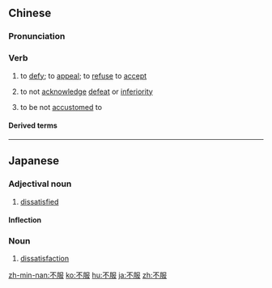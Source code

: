 ==Chinese==
{{zh-forms}}

===Pronunciation===
{{zh-pron
|m=不fú
|c=bat1 fuk6
|h=pfs=put-fu̍k
|mn=put-ho̍k
|cat=v
}}

===Verb===
{{zh-verb}}

# to [[defy]]; to [[appeal]]; to [[refuse]] to [[accept]]
#: {{zh-x|不服 判決|to not accept the verdict}}
# to not [[acknowledge]] [[defeat]] or [[inferiority]]
#: {{zh-x|怎麼著[着]{zhāo}，不服 啊？|What, you still haven't given up? [contemptuous]}}
# to be not [[accustomed]] to
#: {{zh-x|水土不服|to be unaccustomed to the feel of the new place}}

====Derived terms====
{{zh-der|不服水土|不服燒埋|不服老|不服輸|吃不服|心不愜，口不服|水土不服|負固不服}}

----

==Japanese==
{{ja-kanjitab|ふ|ふく|yomi=on}}

===Adjectival noun===
{{ja-adj|infl=na|ふふく}}

# [[dissatisfied]]

====Inflection====
{{ja-na|ふふく}}

===Noun===
{{ja-noun|ふふく}}

# [[dissatisfaction]]

[[zh-min-nan:不服]]
[[ko:不服]]
[[hu:不服]]
[[ja:不服]]
[[zh:不服]]
